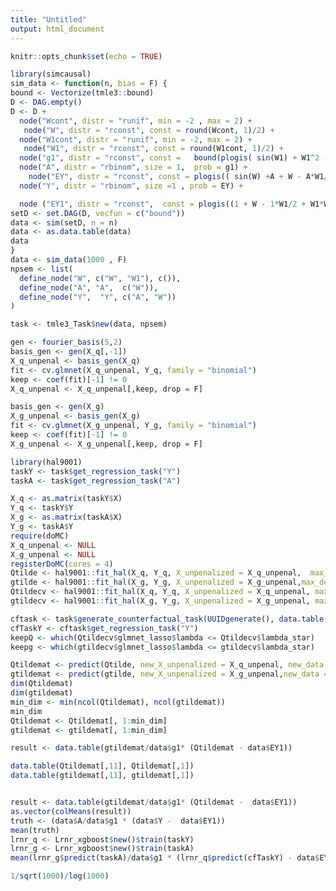 ```yaml
---
title: "Untitled"
output: html_document
---
```


```r
knitr::opts_chunk$set(echo = TRUE)
```

```r
library(simcausal)
sim_data <- function(n, bias = F) {
bound <- Vectorize(tmle3::bound)
D <- DAG.empty()
D <- D +
  node("Wcont", distr = "runif", min = -2 , max = 2) +
   node("W", distr = "rconst", const = round(Wcont, 1)/2) +
  node("W1cont", distr = "runif", min = -2, max = 2) +
   node("W1", distr = "rconst", const = round(W1cont, 1)/2) +
  node("g1", distr = "rconst", const =   bound(plogis( sin(W1) + W1^2 - W1/2 + W^2 - 0.5*0.5 + 0.5*W - W*W1), 0.25)) +
  node("A", distr = "rbinom", size = 1,  prob = g1) +
    node("EY", distr = "rconst", const = plogis(( sin(W) +A + W - A*W1/2 + W1*W - W^2 ))) +
  node("Y", distr = "rbinom", size =1 , prob = EY) +

  node ("EY1", distr = "rconst",  const = plogis((1 + W - 1*W1/2 + W1*W - W^2 )))
setD <- set.DAG(D, vecfun = c("bound"))
data <- sim(setD, n = n)
data <- as.data.table(data)
data
}
data <- sim_data(1000 , F)
npsem <- list(
  define_node("W", c("W", "W1"), c()),
  define_node("A", "A",  c("W")),
  define_node("Y",  "Y", c("A", "W"))
)

task <- tmle3_Task$new(data, npsem)

```

```r
gen <- fourier_basis(5,2)
basis_gen <- gen(X_q[,-1])
X_q_unpenal <- basis_gen(X_q)
fit <- cv.glmnet(X_q_unpenal, Y_q, family = "binomial")
keep <- coef(fit)[-1] != 0
X_q_unpenal <- X_q_unpenal[,keep, drop = F]

basis_gen <- gen(X_g)
X_g_unpenal <- basis_gen(X_g)
fit <- cv.glmnet(X_g_unpenal, Y_g, family = "binomial")
keep <- coef(fit)[-1] != 0
X_g_unpenal <- X_g_unpenal[,keep, drop = F]

```

```r
library(hal9001)
taskY <- task$get_regression_task("Y")
taskA <- task$get_regression_task("A")

X_q <- as.matrix(taskY$X)
Y_q <- taskY$Y
X_g <- as.matrix(taskA$X)
Y_g <- taskA$Y
require(doMC)
X_q_unpenal <- NULL
X_g_unpenal <- NULL
registerDoMC(cores = 4)
Qtilde <- hal9001::fit_hal(X_q, Y_q, X_unpenalized = X_q_unpenal,  max_degree = 2, family = "binomial", cv_select = F, standardize = F)
gtilde <- hal9001::fit_hal(X_g, Y_g, X_unpenalized = X_g_unpenal,max_degree = 2, family = "binomial", cv_select = F, standardize = F)
Qtildecv <- hal9001::fit_hal(X_q, Y_q, X_unpenalized = X_q_unpenal, max_degree = 2, family = "binomial", cv_select = T, parallel = T, standardize = F)
gtildecv <- hal9001::fit_hal(X_g, Y_g, X_unpenalized = X_g_unpenal, max_degree = 2, family = "binomial", cv_select = T, parallel = T, standardize = F)
```

```r
cftask <- task$generate_counterfactual_task(UUIDgenerate(), data.table(A = 1))
cfTaskY <- cftask$get_regression_task("Y")
keepQ <- which(Qtildecv$glmnet_lasso$lambda <= Qtildecv$lambda_star)
keepg <- which(gtildecv$glmnet_lasso$lambda <= gtildecv$lambda_star)
```

```r
Qtildemat <- predict(Qtilde, new_X_unpenalized = X_q_unpenal, new_data = as.matrix(cfTaskY$X))[,keepQ]
gtildemat <- predict(gtilde, new_X_unpenalized = X_g_unpenal,new_data = X_g)[,keepg]
dim(Qtildemat)
dim(gtildemat)
min_dim <- min(ncol(Qtildemat), ncol(gtildemat))
min_dim
Qtildemat <- Qtildemat[, 1:min_dim]
gtildemat <- gtildemat[, 1:min_dim]

result <- data.table(gtildemat/data$g1* (Qtildemat - data$EY1))
```

```r
data.table(Qtildemat[,11], Qtildemat[,1])
data.table(gtildemat[,11], gtildemat[,1])

```
```r


```

```r
result <- data.table(gtildemat/data$g1* (Qtildemat -  data$EY1))
as.vector(colMeans(result))
truth <- (data$A/data$g1 * (data$Y -  data$EY1))
mean(truth)
lrnr_q <- Lrnr_xgboost$new()$train(taskY)
lrnr_g <- Lrnr_xgboost$new()$train(taskA)
mean(lrnr_g$predict(taskA)/data$g1 * (lrnr_q$predict(cfTaskY) - data$EY1))
```

```r
1/sqrt(1000)/log(1000)

```

